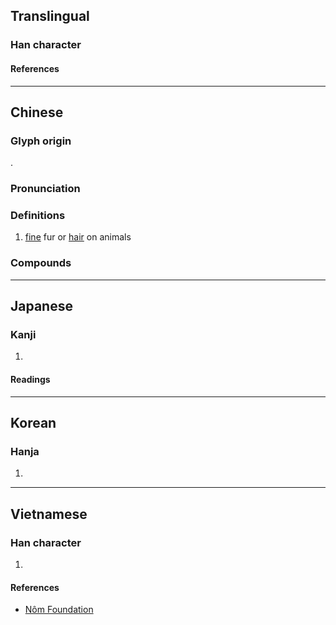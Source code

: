 {{character info/new}}
==Translingual==

===Han character===
{{Han char|rn=82|rad=毛|as=08|sn=12|four=20714|canj=HUHUU|ids=⿱毛㲎}}

====References====
{{Han ref|kx=0594.190|dkj=16872|dj=0986.180|hdz=32000.040|uh=6BF3}}

----

==Chinese==
{{zh-forms}}

===Glyph origin===
{{Han etym}}
{{zh-etym-triple|毛|hair}}.

===Pronunciation===
{{zh-pron
|m=cuì
|m-s=
|c=ceoi3
|c-t=
|g=
|h=pfs=
|j=
|mb=
|md=
|mn=
|mn-t=
|w=
|x=
|mc=y
|oc=y
|cat=n
}}

===Definitions===
{{zh-hanzi}}

# [[fine]] fur or [[hair]] on animals

===Compounds===
{{zh-der|毳帳|毳幕|毳衣|甘毳|毳冕|毳錦|毳毛|毳客}}

----

==Japanese==

===Kanji===
{{ja-kanji|grade=|rs=毛08}}

# {{rfdef|ja|sort=毛08}}

====Readings====
{{ja-readings
|goon=さい, せち
|kanon=せい, せつ
|kanyoon=ぜい
|kun=けば, むくげ
}}

----

==Korean==

===Hanja===
{{ko-hanja|hangeul=[[취]], [[절]]|eumhun=|rv=chwi, jeol|mr=ch'wi, chŏl|y=chwi, cel}}

# {{rfdef|ko|sort=毛08}}

----

==Vietnamese==

===Han character===
{{vi-readings|rs=毛08|reading=[[tuyệt]], [[xồi]]}}

# {{rfdef|vi|sort=毛08}}

====References====
* [http://nomfoundation.org/common/nom_details.php?codepoint=6bf3 Nôm Foundation]